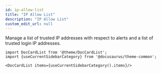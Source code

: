 ```yaml
---
id: ip-allow-list
title: "IP Allow List"
description: "IP Allow List"
custom_edit_url: null
---
```




Manage a list of trusted IP addresses with respect to alerts and a list of trusted login IP addresses.




```mdx-code-block
import DocCardList from '@theme/DocCardList';
import {useCurrentSidebarCategory} from '@docusaurus/theme-common';

<DocCardList items={useCurrentSidebarCategory().items}/>
```
      